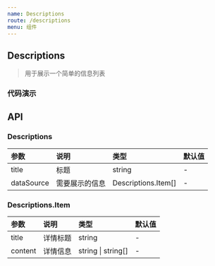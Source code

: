```yaml
---
name: Descriptions
route: /descriptions
menu: 组件
---
```



## Descriptions

> 用于展示一个简单的信息列表

### 代码演示

<Playground>
  <Descriptions dataSource={data1} />
</Playground>

<Playground>
  <Descriptions title="豆瓣电影" dataSource={data2} />
</Playground>

## API

### Descriptions

|参数|说明|类型|默认值|
|:--|:--|:--|:--|
|title|标题|string|-|
|dataSource|需要展示的信息|Descriptions.Item[]|-|


### Descriptions.Item

|参数|说明|类型|默认值|
|:--|:--|:--|:--|
|title|详情标题|string|-|
|content|详情信息|string \| string[]|-|